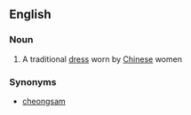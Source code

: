==English==

===Noun===
{{wikipedia}}
{{en-noun}}

# A traditional [[dress]] worn by [[Chinese]] women

===Synonyms===
*[[cheongsam]]